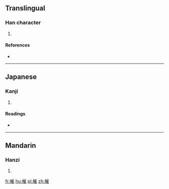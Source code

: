 ==Translingual==

===Han character===
{{Han char|rn=75|rad=木|as=11|sn=15|four=|canj=木山人土 (DUOG)}}

# {{defn|Han|sort=木11}}

====References====
* {{Han ref|kx=0547.140|dkj=15371|dj=0935.120|hdz=21280.040|uh=69EF|ud=27119}}

----

==Japanese==

===Kanji===
{{ja-kanji|grade=|rs=木11}}

# {{defn|lang=ja|sort=木11}}

====Readings====
* {{ja-readings|on=[[さい]] (sai), [[せ]] (se)|kun=[[つむ]] (tsumu)}}

----

==Mandarin==

===Hanzi===
{{cmn-hanzi|pin=[[cuī]] ([[cui1]]), [[yóu]] ([[you2]])|wg=ts'ui<sup>1</sup>, yu<sup>2</sup>}}

# {{defn|lang=cmn|sort=木11}}

[[fr:槯]]
[[hu:槯]]
[[pl:槯]]
[[zh:槯]]